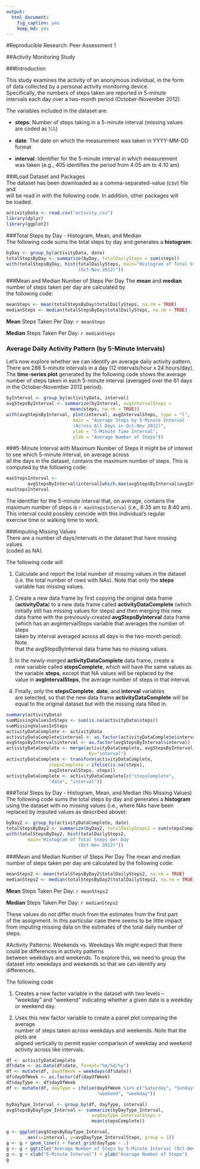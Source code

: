 ```yaml
---
output: 
  html_document: 
    fig_caption: yes
    keep_md: yes
---
```



#Reproducible Research: Peer Assessment 1

##Activity Monitoring Study

###Introduction

This study examines the activity of an anonymous individual, in the form  
of data collected by a personal activity monitoring device.  
Specifically, the numbers of steps taken are reported in 5-minute  
intervals each day over a two-month period (October-November 2012).

The variables included in the dataset are:  

- **steps**: Number of steps taking in a 5-minute interval (missing values  
are coded as 𝙽𝙰)

- **date**: The date on which the measurement was taken in YYYY-MM-DD format

- **interval**: Identifier for the 5-minute interval in which measurement  
was taken (e.g., 405 identifies the period from 4:05 am to 4:10 am)

###Load Dataset and Packages  
The dataset has been downloaded as a comma-separated-value (csv) file and  
will be read in with the following code. In addition, other packages will  
be loaded.

```r
activityData <- read.csv("activity.csv")
library(dplyr)
library(ggplot2)
```

###Total Steps by Day - Histogram, Mean, and Median  
The following code sums the total steps by day and generates a **histogram**:

```r
byDay <- group_by(activityData, date)
totalStepsByDay <- summarize(byDay, totalDailySteps = sum(steps))
with(totalStepsByDay, hist(totalDailySteps, main="Histogram of Total Steps per Day
                           (Oct-Nov 2012)"))
```


###Mean and Median Number of Steps Per Day
The **mean** and **median** number of steps taken per day are calculated by  
the following code:

```r
meanSteps <- mean(totalStepsByDay$totalDailySteps, na.rm = TRUE)
medianSteps <- median(totalStepsByDay$totalDailySteps, na.rm = TRUE)
```

**Mean** Steps Taken Per Day: `r meanSteps`

**Median** Steps Taken Per Day: `r medianSteps`

### Average Daily Activity Pattern (by 5-Minute Intervals)  
Let's now explore whether we can identify an average daily activity pattern.  
There are 288 5-minute intervals in a day (12 intervals/hour x 24 hours/day).  
The **time-series plot** generated by the following code shows the average  
number of steps taken in each 5-minute interval (averaged over the 61 days  
in the October-November 2012 period).

``` r
byInterval <- group_by(activityData, interval)
avgStepsByInterval <- summarize(byInterval, avgIntervalSteps = 
                        mean(steps, na.rm = TRUE))
with(avgStepsByInterval, plot(interval, avgIntervalSteps, type = "l",
                         main = "Average Steps by 5-Minute Interval
                         (Across All Days in Oct-Nov 2012)",
                         xlab = "5-Minute Time Interval",
                         ylab = "Average Number of Steps"))
```

###5-Minute Interval with Maximum Number of Steps
It might be of interest to see which 5-minute interval, on average across  
all the days in the dataset, contains the maximum number of steps. This is
computed by the following code:

``` r
maxStepsInterval <- 
        avgStepsByInterval$interval[which.max(avgStepsByInterval$avgIntervalSteps)]
maxStepsInterval
```

The identifier for the 5-minute interval that, on average, contains the  
maximum number of steps is `r maxStepsInterval` (i.e., 8:35 am to 8:40 am).  
This interval could possibly coincide with this individual's regular  
exercise time or walking time to work.

###Imputing Missing Values  
There are a number of days/intervals in the dataset that have missing values  
(coded as NA).  

The following code will  

1. Calculate and report the total number of missing values in the dataset  
(i.e. the total number of rows with NAs). Note that only the **steps**  
variable has missing values.  

2. Create a new data frame by first copying the original data frame  
(**activityData**) to a new data frame called **activityDataComplete** (which  
initially still has missing values for steps) and then merging this new  
data frame with the previously-created **avgStepsByInterval** data frame  
(which has an avgIntervalSteps variable that averages the number of steps  
taken by interval averaged across all days in the two-month period). Note  
that the avgStepsByInterval data frame has no missing values.  

3. In the newly-merged **activityDataComplete** data frame, create a  
new variable called **stepsComplete**, which will have the same values as  
the variable **steps**, except that NA values will be replaced by the  
value in **avgIntervalSteps**, the average number of steps in that interval.  

4. Finally, only the **stepsComplete**, **date**, and **interval** variables  
are selected, so that the new data frame **activityDataComplete** will be  
equal to the original dataset but with the missing data filled in.  

```r
summary(activityData)
sumMissingValuesInSteps <- sum(is.na(activityData$steps))
sumMissingValuesInSteps
activityDataComplete <- activityData
activityDataComplete$interval <- as.factor(activityDataComplete$interval)
avgStepsByInterval$interval <- as.factor(avgStepsByInterval$interval)
activityDataComplete <- merge(activityDataComplete, avgStepsByInterval,
                               by="interval")
activityDataComplete <- transform(activityDataComplete,
                stepsComplete = ifelse(is.na(steps),
                avgIntervalSteps, steps))
activityDataComplete <- activityDataComplete[c("stepsComplete",
                "date", "interval")]
```

###Total Steps by Day - Histogram, Mean, and Median (No Missing Values)
The following code sums the total steps by day and generates a **histogram**  
using the dataset with no missing values (i.e., where NAs have been  
replaced by imputed values as described above):

```r
byDay2 <- group_by(activityDataComplete, date)
totalStepsByDay2 <- summarize(byDay2, totalDailySteps2 = sum(stepsComplete))
with(totalStepsByDay2, hist(totalDailySteps2,
        main="Histogram of Total Steps per Day
                           (Oct-Nov 2012)"))
```

###Mean and Median Number of Steps Per Day
The mean and median number of steps taken per day are calculated by the
following code:

```r
meanSteps2 <- mean(totalStepsByDay2$totalDailySteps2, na.rm = TRUE)
medianSteps2 <- median(totalStepsByDay2$totalDailySteps2, na.rm = TRUE)
```

**Mean** Steps Taken Per Day: `r meanSteps2`

**Median** Steps Taken Per Day: `r medianSteps2`

These values do not differ much from the estimates from the first part  
of the assignment. In this particular case there seems to be little impact  
from imputing missing data on the estimates of the total daily number of  
steps.

#Activity Patterns: Weekends vs. Weekdays
We might expect that there could be differences in activity patterns  
between weekdays and weekends. To explore this, we need to group the  
dataset into weekdays and weekends so that we can identify any differences.

The following code 

1. Creates a new factor variable in the dataset with two levels –  
“weekday” and “weekend” indicating whether a given date is a weekday 
or weekend day.  

2. Uses this new factor variable to create a panel plot comparing the average  
number of steps taken across weekdays and weekends. Note that the plots are  
aligned vertically to permit easier comparison of weekday and weekend  
activity across like intervals.  

```r
df <- activityDataComplete
df$date <- as.Date(df$date, format="%m/%d/%y")
df <- mutate(df, dayOfWeek = weekdays(df$date))
df$dayOfWeek <- as.factor(df$dayOfWeek)
df$dayType <- df$dayOfWeek
df <- mutate(df, dayType = ifelse(dayOfWeek %in% c("Saturday", "Sunday"),
                                  "weekend", "weekday"))

byDayType_Interval <- group_by(df, dayType, interval)
avgStepsByDayType_Interval <- summarize(byDayType_Interval,
                                avgDayType_IntervalSteps =
                                mean(stepsComplete))

g <- ggplot(avgStepsByDayType_Interval,
        aes(x=interval, y=avgDayType_IntervalSteps, group = 1))
g <- g + geom_line() + facet_grid(dayType ~ .)
g <- g + ggtitle("Average Number of Steps by 5-Minute Interval (Oct-Nov 2012)")
g <- g + xlab("5-Minute Interval") + ylab("Average Number of Steps")
g
```
